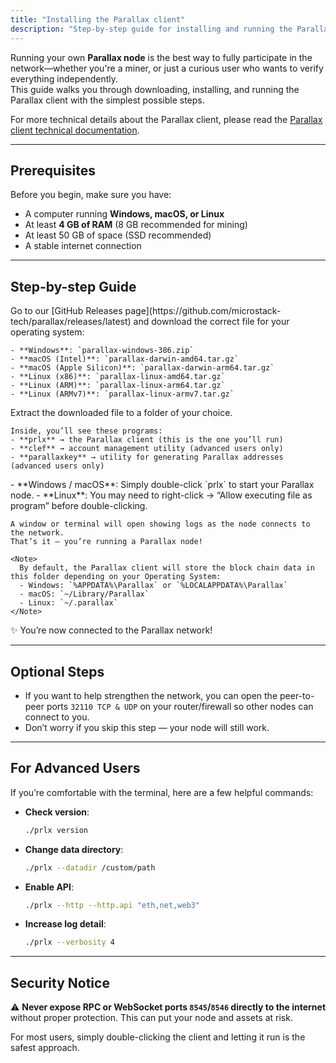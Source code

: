 ```yaml
---
title: "Installing the Parallax client"
description: "Step-by-step guide for installing and running the Parallax client on your machine."
---
```


Running your own **Parallax node** is the best way to fully participate in the network—whether you're a miner, or just a curious user who wants to verify everything independently.  
This guide walks you through downloading, installing, and running the Parallax client with the simplest possible steps.

For more technical details about the Parallax client, please read the [Parallax client technical documentation](../parallax-client/getting-started/introduction).

---

## Prerequisites

Before you begin, make sure you have:

- A computer running **Windows, macOS, or Linux**
- At least **4 GB of RAM** (8 GB recommended for mining)
- At least 50 GB of space (SSD recommended)
- A stable internet connection

---

## Step-by-step Guide

<Steps>
  <Step title="Download the Parallax client">
    Go to our [GitHub Releases page](https://github.com/microstack-tech/parallax/releases/latest) and download the correct file for your operating system:

    - **Windows**: `parallax-windows-386.zip`
    - **macOS (Intel)**: `parallax-darwin-amd64.tar.gz`
    - **macOS (Apple Silicon)**: `parallax-darwin-arm64.tar.gz`
    - **Linux (x86)**: `parallax-linux-amd64.tar.gz`
    - **Linux (ARM)**: `parallax-linux-arm64.tar.gz`
    - **Linux (ARMv7)**: `parallax-linux-armv7.tar.gz`
  </Step>
  <Step title="Unzip the package">
    Extract the downloaded file to a folder of your choice.

    Inside, you’ll see these programs:
    - **prlx** → the Parallax client (this is the one you’ll run)
    - **clef** → account management utility (advanced users only)
    - **parallaxkey** → utility for generating Parallax addresses (advanced users only)
  </Step>
  <Step title="Start the client">
    - **Windows / macOS**: Simply double-click `prlx` to start your Parallax node.  
    - **Linux**: You may need to right-click → “Allow executing file as program” before double-clicking.

    A window or terminal will open showing logs as the node connects to the network.  
    That’s it — you’re running a Parallax node!

    <Note>
      By default, the Parallax client will store the block chain data in this folder depending on your Operating System:
      - Windows: `%APPDATA%\Parallax` or `%LOCALAPPDATA%\Parallax`
      - macOS: `~/Library/Parallax`
      - Linux: `~/.parallax`
    </Note>
  </Step>
</Steps>

✨ You’re now connected to the Parallax network!

---

## Optional Steps

- If you want to help strengthen the network, you can open the peer-to-peer ports `32110 TCP & UDP` on your router/firewall so other nodes can connect to you.  
- Don’t worry if you skip this step — your node will still work.

---

## For Advanced Users

If you’re comfortable with the terminal, here are a few helpful commands:

- **Check version**:

  ```bash
  ./prlx version
  ```

- **Change data directory**:

  ```bash
  ./prlx --datadir /custom/path
  ```

- **Enable API**:

  ```bash
  ./prlx --http --http.api "eth,net,web3"
  ```

- **Increase log detail**:

  ```bash
  ./prlx --verbosity 4
  ```

---

## Security Notice

⚠️ **Never expose RPC or WebSocket ports `8545`/`8546` directly to the internet** without proper protection. This can put your node and assets at risk.  

For most users, simply double-clicking the client and letting it run is the safest approach.
